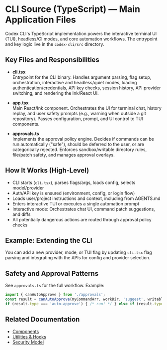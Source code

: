 # CLI Source (TypeScript) — Main Application Files

Codex CLI's TypeScript implementation powers the interactive terminal UI (TUI), headless/CI modes, and core automation workflows. The entrypoint and key logic live in the `codex-cli/src` directory.

## Key Files and Responsibilities
- **cli.tsx**  
  Entrypoint for the CLI binary. Handles argument parsing, flag setup, orchestration, interactive and headless/quiet modes, loading authentication/credentials, API key checks, session history, API provider switching, and rendering the Ink/React UI.

- **app.tsx**  
  Main React/Ink component. Orchestrates the UI for terminal chat, history replay, and user safety prompts (e.g., warning when outside a git repository). Passes configuration, prompt, and UI control to TUI components.

- **approvals.ts**  
  Implements the approval policy engine. Decides if commands can be run automatically ("safe"), should be deferred to the user, or are categorically rejected. Enforces sandbox/writable directory rules, file/patch safety, and manages approval overlays.

## How It Works (High-Level)
- CLI starts (`cli.tsx`), parses flags/args, loads config, selects model/provider
- Auth/API key is ensured (environment, config, or login flow)
- Loads user/project instructions and context, including from AGENTS.md
- Enters interactive TUI or executes a single automation prompt
- Interactive mode: Orchestrates chat UI, command patch suggestions, and diffs
- All potentially dangerous actions are routed through approval policy checks

## Example: Extending the CLI
You can add a new provider, mode, or TUI flag by updating `cli.tsx` flag parsing
and integrating with the APIs for config and provider selection.

## Safety and Approval Patterns
See `approvals.ts` for the full workflow. Example:
```typescript
import { canAutoApprove } from './approvals';
const result = canAutoApprove(myCommandArr, workDir, 'suggest', writableRoots);
if (result.type === 'auto-approve') { /* run! */ } else if (result.type === 'ask-user') { /* prompt user */ }
```

## Related Documentation
- [Components](./components.mdx)
- [Utilities & Hooks](./utilities-hooks.mdx)
- [Security Model](./security.mdx)
